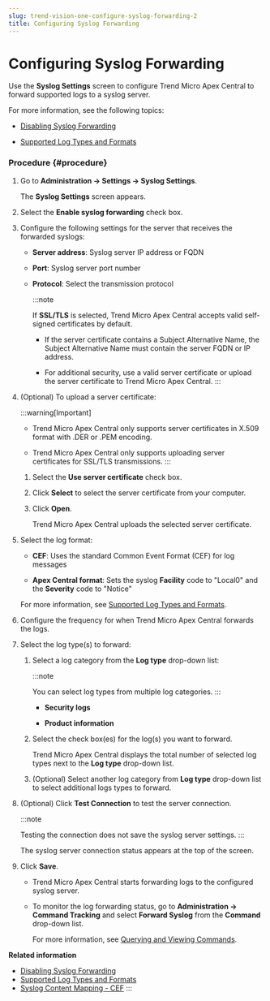 ```yaml
---
slug: trend-vision-one-configure-syslog-forwarding-2
title: Configuring Syslog Forwarding
---
```

# Configuring Syslog Forwarding

Use the **Syslog Settings** screen to configure Trend Micro Apex Central to forward supported logs to a syslog server.

For more information, see the following topics:

- [Disabling Syslog Forwarding](disabling-syslog-forwarding.mdx)

- [Supported Log Types and Formats](supported-log-types-formats.mdx)

### Procedure {#procedure}

1.  Go to **Administration → Settings → Syslog Settings**.

    The **Syslog Settings** screen appears.

2.  Select the **Enable syslog forwarding** check box.

3.  Configure the following settings for the server that receives the forwarded syslogs:

    - **Server address**: Syslog server IP address or FQDN

    - **Port**: Syslog server port number

    - **Protocol**: Select the transmission protocol

      :::note

      If **SSL/TLS** is selected, Trend Micro Apex Central accepts valid self-signed certificates by default.

      - If the server certificate contains a Subject Alternative Name, the Subject Alternative Name must contain the server FQDN or IP address.

      - For additional security, use a valid server certificate or upload the server certificate to Trend Micro Apex Central.
      :::

4.  (Optional) To upload a server certificate:

    :::warning[Important]

    - Trend Micro Apex Central only supports server certificates in X.509 format with .DER or .PEM encoding.

    - Trend Micro Apex Central only supports uploading server certificates for SSL/TLS transmissions.
    :::

    1.  Select the **Use server certificate** check box.

    2.  Click **Select** to select the server certificate from your computer.

    3.  Click **Open**.

        Trend Micro Apex Central uploads the selected server certificate.

5.  Select the log format:

    - **CEF**: Uses the standard Common Event Format (CEF) for log messages

    - **Apex Central format**: Sets the syslog **Facility** code to "Local0" and the **Severity** code to "Notice"

    For more information, see [Supported Log Types and Formats](supported-log-types-formats.mdx).

6.  Configure the frequency for when Trend Micro Apex Central forwards the logs.

7.  Select the log type(s) to forward:

    1.  Select a log category from the **Log type** drop-down list:

        :::note

        You can select log types from multiple log categories.
        :::

        - **Security logs**

        - **Product information**

    2.  Select the check box(es) for the log(s) you want to forward.

        Trend Micro Apex Central displays the total number of selected log types next to the **Log type** drop-down list.

    3.  (Optional) Select another log category from **Log type** drop-down list to select additional logs types to forward.

8.  (Optional) Click **Test Connection** to test the server connection.

    :::note

    Testing the connection does not save the syslog server settings.
    :::

    The syslog server connection status appears at the top of the screen.

9.  Click **Save**.

    - Trend Micro Apex Central starts forwarding logs to the configured syslog server.

    - To monitor the log forwarding status, go to **Administration → Command Tracking** and select **Forward Syslog** from the **Command** drop-down list.

      For more information, see [Querying and Viewing Commands](querying-viewing-commands.mdx).

**Related information**

- [Disabling Syslog Forwarding](disabling-syslog-forwarding-2.mdx)
- [Supported Log Types and Formats](supported-log-types-formats-2.mdx)
- [Syslog Content Mapping - CEF](syslog-content-mapping-cef-central.mdx)
:::
